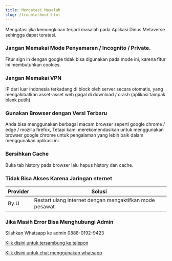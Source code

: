 ```yaml
---
title: Mengatasi Masalah
slug: /troubleshoot.html
---
```


Mengatasi jika kemungkinan terjadi masalah pada Aplikasi Dinus Metaverse sehingga dapat teratasi.

### Jangan Memakai Mode Penyamaran / Incognito / Private.

Fitur sign in dengan google tidak bisa digunakan pada mode ini, karena fitur ini membutuhkan cookies.

### Jangan Memakai VPN

IP dari luar indonesia terkadang di block oleh server secara otomatis, yang mengakibatkan asset-asset web gagal di download / crash (aplikasi tampak blank putih)

### Gunakan Browser dengan Versi Terbaru

Anda bisa menggunakan berbagai macam browser seperti google chrome / edge / mozilla firefox, Tetapi kami merekomendasikan untuk menggunakan browser google chrome untuk pengalaman yang lebih baik dalam menggunakan aplikasi ini.

### Bersihkan Cache

Buka tab history pada browser lalu hapus history dan cache.

### Tidak Bisa Akses Karena Jaringan nternet

| Provider | Solusi                                                  |
| -------- | ------------------------------------------------------- |
| By.U     | Restart ulang internet dengan mengaktifkan mode pesawat |

### Jika Masih Error Bisa Menghubungi Admin

Silahkan Whatsapp ke admin 0888-0192-9423

[Klik disini untuk tersambung ke telepon](tel:088801929423)

[Klik disini untuk chat menggunakan whatsapp](https://api.whatsapp.com/send?phone=6288801929423&text=Support%20dinus%20metaverse)

